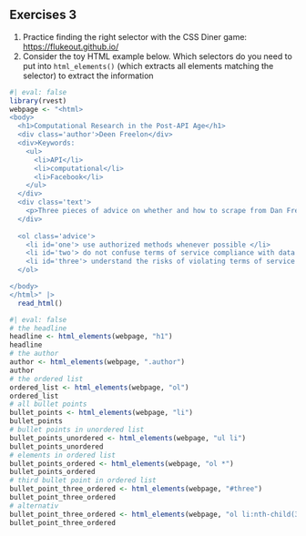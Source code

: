 ## Exercises 3

1. Practice finding the right selector with the CSS Diner game: <https://flukeout.github.io/>
2. Consider the toy HTML example below. Which selectors do you need to put into `html_elements()` (which extracts all elements matching the selector) to extract the information


```r
#| eval: false
library(rvest)
webpage <- "<html>
<body>
  <h1>Computational Research in the Post-API Age</h1>
  <div class='author'>Deen Freelon</div>
  <div>Keywords:
    <ul>
      <li>API</li>
      <li>computational</li>
      <li>Facebook</li>
    </ul>
  </div>
  <div class='text'>
    <p>Three pieces of advice on whether and how to scrape from Dan Freelon</p>
  </div>
  
  <ol class='advice'>
    <li id='one'> use authorized methods whenever possible </li>
    <li id='two'> do not confuse terms of service compliance with data protection </li>
    <li id='three'> understand the risks of violating terms of service </li>
  </ol>

</body>
</html>" |> 
  read_html()
```

```r
#| eval: false
# the headline
headline <- html_elements(webpage, "h1")
headline
# the author
author <- html_elements(webpage, ".author")
author
# the ordered list
ordered_list <- html_elements(webpage, "ol")
ordered_list
# all bullet points
bullet_points <- html_elements(webpage, "li")
bullet_points
# bullet points in unordered list
bullet_points_unordered <- html_elements(webpage, "ul li")
bullet_points_unordered
# elements in ordered list
bullet_points_ordered <- html_elements(webpage, "ol *")
bullet_points_ordered
# third bullet point in ordered list
bullet_point_three_ordered <- html_elements(webpage, "#three")
bullet_point_three_ordered
# alternativ
bullet_point_three_ordered <- html_elements(webpage, "ol li:nth-child(3)")
bullet_point_three_ordered
```

